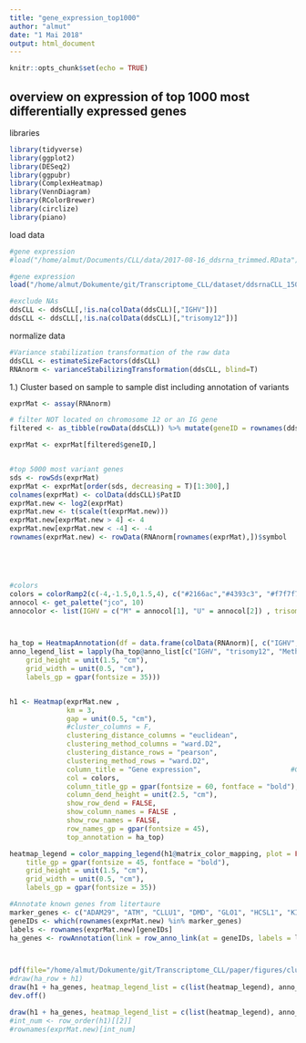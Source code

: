 ```yaml
---
title: "gene_expression_top1000"
author: "almut"
date: "1 Mai 2018"
output: html_document
---
```


```r
knitr::opts_chunk$set(echo = TRUE)
```

## overview on expression of top 1000 most differentially expressed genes


libraries
```r
library(tidyverse)
library(ggplot2)
library(DESeq2)
library(ggpubr)
library(ComplexHeatmap)
library(VennDiagram)
library(RColorBrewer)
library(circlize)
library(piano)
```


load data
```r
#gene expression
#load("/home/almut/Documents/CLL/data/2017-08-16_ddsrna_trimmed.RData")

#gene expression
load("/home/almut/Dokumente/git/Transcriptome_CLL/dataset/ddsrnaCLL_150218.RData")

#exclude NAs
ddsCLL <- ddsCLL[,!is.na(colData(ddsCLL)[,"IGHV"])]
ddsCLL <- ddsCLL[,!is.na(colData(ddsCLL)[,"trisomy12"])]

```

normalize data
```r

#Variance stabilization transformation of the raw data
ddsCLL <- estimateSizeFactors(ddsCLL)
RNAnorm <- varianceStabilizingTransformation(ddsCLL, blind=T)


```


1.) Cluster based on sample to sample dist including annotation of variants

```r
exprMat <- assay(RNAnorm)

# filter NOT located on chromosome 12 or an IG gene
filtered <- as_tibble(rowData(ddsCLL)) %>% mutate(geneID = rownames(ddsCLL)) %>% filter(!grepl("IGH",symbol)) %>% filter(!grepl("IGK",symbol)) %>% filter(!grepl("IGL",symbol)) #filter(chromosome != "12") %>%   

exprMat <- exprMat[filtered$geneID,]


#top 5000 most variant genes
sds <- rowSds(exprMat)
exprMat <- exprMat[order(sds, decreasing = T)[1:300],]
colnames(exprMat) <- colData(ddsCLL)$PatID
exprMat.new <- log2(exprMat)
exprMat.new <- t(scale(t(exprMat.new)))
exprMat.new[exprMat.new > 4] <- 4
exprMat.new[exprMat.new < -4] <- -4
rownames(exprMat.new) <- rowData(RNAnorm[rownames(exprMat),])$symbol





#colors
colors = colorRamp2(c(-4,-1.5,0,1.5,4), c("#2166ac","#4393c3", "#f7f7f7", "#d6604d","#b2182b"))
annocol <- get_palette("jco", 10)
annocolor <- list(IGHV = c("M" = annocol[1], "U" = annocol[2]) , trisomy12 = c( "1" = annocol[8], "0" = annocol[4]), TP53= c( "1" = annocol[5], "0" = annocol[6]), del13q14 = c( "1" = annocol[7], "0" = annocol[8]), BRAF = c( "1" = annocol[9], "0" = annocol[10]), Methylation = c("IP" = annocol[5], "LP" = annocol[6], "HP" =  annocol[7]))



ha_top = HeatmapAnnotation(df = data.frame(colData(RNAnorm)[, c("IGHV", "trisomy12", "Methylation")]), col = annocolor, annotation_width = unit(c(rep(5, 3)), "cm"), show_legend = FALSE, annotation_legend_param = list(title_gp = gpar(fontsize = 70), labels_gp = gpar(fontsize = 55),  grid_height = unit(3, "cm"), grid_width = unit(1.5, "cm"), gap = unit(2, "cm")))
anno_legend_list = lapply(ha_top@anno_list[c("IGHV", "trisomy12", "Methylation")], function(anno) color_mapping_legend(anno@color_mapping, plot = FALSE,title_gp = gpar(fontsize = 45, fontface = "bold"),
    grid_height = unit(1.5, "cm"),
    grid_width = unit(0.5, "cm"),
    labels_gp = gpar(fontsize = 35)))


h1 <- Heatmap(exprMat.new ,                                                     #Cluster param
              km = 3,
              gap = unit(0.5, "cm"),
              #cluster_columns = F,
              clustering_distance_columns = "euclidean",
              clustering_method_columns = "ward.D2",
              clustering_distance_rows = "pearson",
              clustering_method_rows = "ward.D2",
              column_title = "Gene expression",                      #Graphic parameter
              col = colors,
              column_title_gp = gpar(fontsize = 60, fontface = "bold"), 
              column_dend_height = unit(2.5, "cm"),
              show_row_dend = FALSE, 
              show_column_names = FALSE , 
              show_row_names = FALSE, 
              row_names_gp = gpar(fontsize = 45),
              top_annotation = ha_top)

heatmap_legend = color_mapping_legend(h1@matrix_color_mapping, plot = FALSE, title = "Expr",
    title_gp = gpar(fontsize = 45, fontface = "bold"),
    grid_height = unit(1.5, "cm"),
    grid_width = unit(0.5, "cm"),
    labels_gp = gpar(fontsize = 35))

#Annotate known genes from litertaure
marker_genes <- c("ADAM29", "ATM", "CLLU1", "DMD", "GLO1", "HCSL1", "KIAA0977", "LPL", "MGC9913", "PCDH9", "PEG10", "SEPT10", "TCF7", "TCL1", "TP53", "VIM", "ZAP70", "CD38")
geneIDs <- which(rownames(exprMat.new) %in% marker_genes)
labels <- rownames(exprMat.new)[geneIDs]
ha_genes <- rowAnnotation(link = row_anno_link(at = geneIDs, labels = labels, labels_gp = gpar(fontsize = 35)), width = unit(3, "cm"))



pdf(file="/home/almut/Dokumente/git/Transcriptome_CLL/paper/figures/cluster300exprgenes.pdf", width=20, height=20)
#draw(ha_row + h1)
draw(h1 + ha_genes, heatmap_legend_list = c(list(heatmap_legend), anno_legend_list))
dev.off()

draw(h1 + ha_genes, heatmap_legend_list = c(list(heatmap_legend), anno_legend_list))
#int_num <- row_order(h1)[[2]]
#rownames(exprMat.new)[int_num]
```
